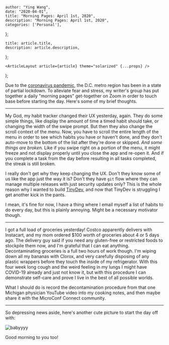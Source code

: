

    author: "Ying Wang",
    date: "2020-04-01",
    title: "Morning Pages: April 1st, 2020",
    description: "Morning Pages: April 1st, 2020",
    categories: ['Personal'],
};

    title: article.title,
    description: article.description,
};

    <ArticleLayout article={article} theme="solarized" {...props} />
);


Due to the [coronavirus
pandemic](https://en.wikipedia.org/wiki/2019-20_coronavirus_pandemic), the D.C.
metro region has been in a state of partial lockdown. To alleviate fear and
stress, my writer's group has put together a daily "morning pages" get-together
on Zoom in order to touch base before starting the day. Here's some of my brief
thoughts.

---

My God, my habit tracker changed their UX yesterday, again. They do some simple
things, like display the amount of time a timed habit should take, or changing
the width of the swipe prompt. But then they also change the scroll context of
the menu. Now, you have to scroll the entire length of the menu in order to see
which habits you have or haven't done, and they don't auto-move to the bottom of
the list after they're done or skipped. _And some things are broken._ Like if
you swipe right on a portion of the menu, it might freeze and not display
properly until you close the app and re-open it. And if you complete a task from
the day before resulting in all tasks completed, the streak is still broken.

I really don't get why they keep changing the UX. Don't they know some of us
like the app just the way it is? Don't they have `git` flow where they can
manage multiple releases with just security updates only? This is the whole
reason why I wanted to build [TinyDev](https://tinydevcrm.com), and now that
TinyDev is struggling I get another kick in the pants.

I mean, it's fine for now, I have a thing where I email myself a list of habits
to do every day, but this is plainly annoying. Might be a necessary motivator
though.

---

I got a full load of groceries yesterday! Costco apparently delivers with
Instacart, and my mom ordered $100 worth of groceries about 4 or 5 days ago. The
delivery guy said if you need any gluten-free or restricted foods to stockpile
them now, and I'm grateful that I can eat anything. Decontaminating groceries is
a full two hours of work though. I'm wiping down all my bananas with Clorox, and
very carefully disposing of any plastic wrappers before they touch the inside of
my refrigerator. With this four week long cough and the weird feeling in my
lungs I might have COVID-19 already and just not know it, but with this
procedure I can demonstrate self-care and prove I live in the best of all
possible worlds.

What I should do is record the decontamination procedure from that one Michigan
physician YouTube video into my cooking notes, and then maybe share it with the
MicroConf Connect community.

---

So depressing news aside, here's another cute picture to start the day off with:

![babyyyy](/img/posts/2020/04/01/morning_pages.jpg)

Good morning to you too!
